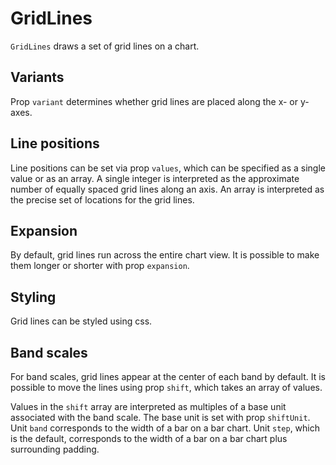 
# GridLines

<Meta of={GridLinesStories} />

`GridLines` draws a set of grid lines on a chart.

<ArgTypes of={GridLinesStories} />

## Variants

Prop `variant` determines whether grid lines are placed along the x- or y- axes.

<Canvas of={GridLinesStories.GridX} />
<Canvas of={GridLinesStories.GridY} />

## Line positions

Line positions can be set via prop `values`, which can be specified as a single value or as an array.
A single integer is interpreted as the approximate number of equally spaced grid lines along an axis.
An array is interpreted as the precise set of locations for the grid lines.

<Canvas of={GridLinesStories.CustomPositions} />

## Expansion

By default, grid lines run across the entire chart view.
It is possible to make them longer or shorter with prop `expansion`.

<Canvas of={GridLinesStories.LineExtent} />

## Styling

Grid lines can be styled using css.

<Canvas of={GridLinesStories.DashedGridLines} />
<Canvas of={GridLinesStories.NegativeLines} />

## Band scales

For band scales, grid lines appear at the center of each band by default.
It is possible to move the lines using prop `shift`, which takes an array of values.

<Canvas of={GridLinesStories.Band} />
<Canvas of={GridLinesStories.BetweenBands} />

Values in the `shift` array are interpreted as multiples of a base unit associated with the band scale.
The base unit is set with prop `shiftUnit`.
Unit `band` corresponds to the width of a bar on a bar chart.
Unit `step`, which is the default, corresponds to the width of a bar on a bar chart plus surrounding padding.
